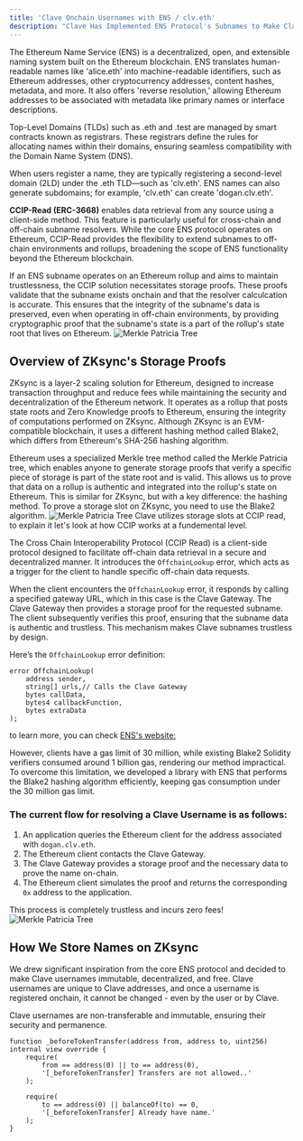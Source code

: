 ```yaml
---
title: 'Clave Onchain Usernames with ENS / clv.eth'
description: "Clave Has Implemented ENS Protocol's Subnames to Make Clave Usernames Onchain. To Achieve This, Clave Has Developed a Storage Proof Library and Integrated It With CCIP Read."
---
```

The Ethereum Name Service (ENS) is a decentralized, open, and extensible naming system built on the Ethereum blockchain. ENS translates human-readable names like 'alice.eth' into machine-readable identifiers, such as Ethereum addresses, other cryptocurrency addresses, content hashes, metadata, and more. It also offers 'reverse resolution,' allowing Ethereum addresses to be associated with metadata like primary names or interface descriptions.

Top-Level Domains (TLDs) such as .eth and .test are managed by smart contracts known as registrars. These registrars define the rules for allocating names within their domains, ensuring seamless compatibility with the Domain Name System (DNS).

When users register a name, they are typically registering a second-level domain (2LD) under the .eth TLD—such as 'clv.eth'. ENS names can also generate subdomains; for example, 'clv.eth' can create 'dogan.clv.eth'.

**CCIP-Read (ERC-3668)** enables data retrieval from any source using a client-side method. This feature is particularly useful for cross-chain and off-chain subname resolvers. While the core ENS protocol operates on Ethereum, CCIP-Read provides the flexibility to extend subnames to off-chain environments and rollups, broadening the scope of ENS functionality beyond the Ethereum blockchain.

If an ENS subname operates on an Ethereum rollup and aims to maintain trustlessness, the CCIP solution necessitates storage proofs. These proofs validate that the subname exists onchain and that the resolver calculcation is accurate. This ensures that the integrity of the subname's data is preserved, even when operating in off-chain environments, by providing cryptographic proof that the subname's state is a part of the rollup's state root that lives on Ethereum. 
![Merkle Patricia Tree](./images/stateproof2.png)
## Overview of ZKsync's Storage Proofs
ZKsync is a layer-2 scaling solution for Ethereum, designed to increase transaction throughput and reduce fees while maintaining the security and decentralization of the Ethereum network. It operates as a rollup that posts state roots and Zero Knowledge proofs to Ethereum, ensuring the integrity of computations performed on ZKsync. Although ZKsync is an EVM-compatible blockchain, it uses a different hashing method called Blake2, which differs from Ethereum's SHA-256 hashing algorithm.

Ethereum uses a specialized Merkle tree method called the Merkle Patricia tree, which enables anyone to generate storage proofs that verify a specific piece of storage is part of the state root and is valid. This allows us to prove that data on a rollup is authentic and integrated into the rollup's state on Ethereum. This is similar for ZKsync, but with a key difference: the hashing method. To prove a storage slot on ZKsync, you need to use the Blake2 algorithm. 
![Merkle Patricia Tree](./images/stateproof1.png)
Clave utilizes storage slots at CCIP read, to explain it let's look at how CCIP works at a fundemental level. 

The Cross Chain Interoperability Protocol (CCIP Read) is a client-side protocol designed to facilitate off-chain data retrieval in a secure and decentralized manner. It introduces the `OffchainLookup` error, which acts as a trigger for the client to handle specific off-chain data requests.

When the client encounters the `OffchainLookup` error, it responds by calling a specified gateway URL, which in this case is the Clave Gateway. The Clave Gateway then provides a storage proof for the requested subname. The client subsequently verifies this proof, ensuring that the subname data is authentic and trustless. This mechanism makes Clave subnames trustless by design.

Here’s the `OffchainLookup` error definition:

```
error OffchainLookup(
    address sender,
    string[] urls,// Calls the Clave Gateway
    bytes callData,
    bytes4 callbackFunction,
    bytes extraData
);
```
to learn more, you can check [ENS's website:](https://docs.ens.domains/resolvers/ccip-read)

However, clients have a gas limit of 30 million, while existing Blake2 Solidity verifiers consumed around 1 billion gas, rendering our method impractical. To overcome this limitation, we developed a library with ENS that performs the Blake2 hashing algorithm efficiently, keeping gas consumption under the 30 million gas limit.

### The current flow for resolving a Clave Username is as follows:

1. An application queries the Ethereum client for the address associated with `dogan.clv.eth`.
2. The Ethereum client contacts the Clave Gateway.
3. The Clave Gateway provides a storage proof and the necessary data to prove the name on-chain.
4. The Ethereum client simulates the proof and returns the corresponding `0x` address to the application.

This process is completely trustless and incurs zero fees!
![Merkle Patricia Tree](./images/stateproof4.png)


## How We Store Names on ZKsync

We drew significant inspiration from the core ENS protocol and decided to make Clave usernames immutable, decentralized, and free. Clave usernames are unique to Clave addresses, and once a username is registered onchain, it cannot be changed - even by the user or by Clave.

Clave usernames are non-transferable and immutable, ensuring their security and permanence. 

```solidity
function _beforeTokenTransfer(address from, address to, uint256) internal view override {
    require(
        from == address(0) || to == address(0),
        '[_beforeTokenTransfer] Transfers are not allowed..'
    );

    require(
        to == address(0) || balanceOf(to) == 0,
        '[_beforeTokenTransfer] Already have name.'
    );
}
```
